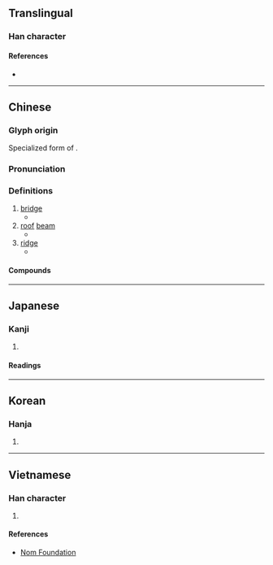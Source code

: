 {{also|梁}}
{{character info}}
==Translingual==

===Han character===
{{Han char|rn=75|rad=木|as=11|sn=15|four=47994|canj=DEID|ids=⿰木梁}}

====References====
* {{Han ref|kx=0549.280|dkj=15427|dj=0937.220|hdz=21284.090|uh=6A11|ud=27153|bh=BCD9|bd=48345}}

----

==Chinese==
{{zh-forms|s=梁|t2=梁|alt=鿄,𣸑,渿,𣹷,𨎛-“bridge for vehicles”}}

===Glyph origin===
Specialized form of {{och-l|梁|beam; bridge}}.

===Pronunciation===
{{zh-pron
|m=liáng
|m-s=niang2
|c=loeng4
|h=pfs=liòng
|md=liòng
|mn=xm,qz,tp,kh,lk,sx,yl,km,mg,hc,tc,sg:niû/zz,tn:niô͘/xm,qz,tw:liông/zz:liâng
|mn_note=niû/niô͘ - vernacular; liông/liâng - literary
|mn-t=niên5/nion5/liang5
|mn-t_note=niên5, nion5 - vernacular (niên5 - Chaozhou); liang5 - literary
|w=3lian
|mc=y
|oc=y
|cat=n
}}

===Definitions===
{{zh-hanzi}}

# [[bridge]]
#* {{zh-x|橋樑|bridge}}
# [[roof]] [[beam]]
#* {{zh-x|棟樑|ridgepole, pillar, anchor, mainstay}}
# [[ridge]]
#* {{zh-x|鼻樑|bridge (of a nose)}}

====Compounds====
{{zh-der|上樑|棟樑|橋樑|鼻樑|橫樑|高樑|跳樑|懸樑|脊樑|架樑|下樑|山樑|頂樑柱|偷樑換柱|樑上君子|房樑|屋樑}}

----

==Japanese==

===Kanji===
{{ja-kanji|grade=|rs=木11}}

# {{rfdef|ja|sort=木11}}

====Readings====
{{ja-readings
|on=りょう
|kun=はし-, はり-, やな-
}}

----

==Korean==

===Hanja===
{{ko-hanja|hangeul=[[량]]>[[양]], [[회]]|eumhun=|rv=ryang>yang, hoe|mr=ryang>yang, hoe|y=lyang>yang, hoy}}

# {{rfdef|ko|sort=木11}}

----

==Vietnamese==

===Han character===
{{vi-readings|reading=rường, lương, sườn, giường|rs=木11}}

# {{rfdef|vi|sort=木11}}

====References====
* [http://nomfoundation.org/common/nom_details.php?codepoint=6A11 Nom Foundation]
